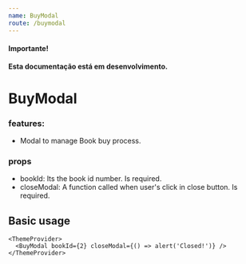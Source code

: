 ```yaml
---
name: BuyModal
route: /buymodal
---
```


#### Importante!

**Esta documentação está em desenvolvimento.**

# BuyModal

### features:

- Modal to manage Book buy process.

### props

- bookId: Its the book id number. Is required.
- closeModal: A function called when user's click in close button. Is required.

## Basic usage

```
<ThemeProvider>
  <BuyModal bookId={2} closeModal={() => alert('Closed!')} />
</ThemeProvider>
```
